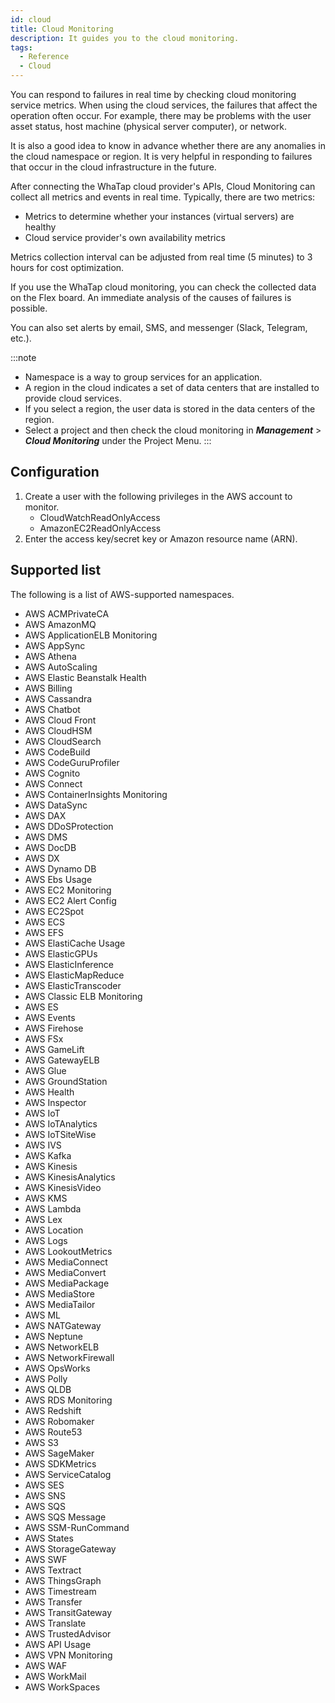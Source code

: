 ```yaml
---
id: cloud
title: Cloud Monitoring
description: It guides you to the cloud monitoring.
tags:
  - Reference
  - Cloud
---
```


You can respond to failures in real time by checking cloud monitoring service metrics. When using the cloud services, the failures that affect the operation often occur. For example, there may be problems with the user asset status, host machine (physical server computer), or network.

It is also a good idea to know in advance whether there are any anomalies in the cloud namespace or region. It is very helpful in responding to failures that occur in the cloud infrastructure in the future.

After connecting the WhaTap cloud provider's APIs, Cloud Monitoring can collect all metrics and events in real time.
Typically, there are two metrics:

-   Metrics to determine whether your instances (virtual servers) are healthy
-   Cloud service provider's own availability metrics

Metrics collection interval can be adjusted from real time (5 minutes) to 3 hours for cost optimization.

If you use the WhaTap cloud monitoring, you can check the collected data on the Flex board. An immediate analysis of the causes of failures is possible.

You can also set alerts by email, SMS, and messenger (Slack, Telegram, etc.).

:::note 

-   Namespace is a way to group services for an application.
-   A region in the cloud indicates a set of data centers that are installed to provide cloud services.
-   If you select a region, the user data is stored in the data centers of the region.
-   Select a project and then check the cloud monitoring in **_Management_** > **_Cloud Monitoring_** under the Project Menu.
:::

## Configuration

1.  Create a user with the following privileges in the AWS account to monitor.
    -   CloudWatchReadOnlyAccess
    -   AmazonEC2ReadOnlyAccess
2.  Enter the access key/secret key or Amazon resource name (ARN).

## Supported list

The following is a list of AWS-supported namespaces.

-   AWS ACMPrivateCA
-   AWS AmazonMQ
-   AWS ApplicationELB Monitoring
-   AWS AppSync
-   AWS Athena
-   AWS AutoScaling
-   AWS Elastic Beanstalk Health
-   AWS Billing
-   AWS Cassandra
-   AWS Chatbot
-   AWS Cloud Front
-   AWS CloudHSM
-   AWS CloudSearch
-   AWS CodeBuild
-   AWS CodeGuruProfiler
-   AWS Cognito
-   AWS Connect
-   AWS ContainerInsights Monitoring
-   AWS DataSync
-   AWS DAX
-   AWS DDoSProtection
-   AWS DMS
-   AWS DocDB
-   AWS DX
-   AWS Dynamo DB
-   AWS Ebs Usage
-   AWS EC2 Monitoring
-   AWS EC2 Alert Config
-   AWS EC2Spot
-   AWS ECS
-   AWS EFS
-   AWS ElastiCache Usage
-   AWS ElasticGPUs
-   AWS ElasticInference
-   AWS ElasticMapReduce
-   AWS ElasticTranscoder
-   AWS Classic ELB Monitoring
-   AWS ES
-   AWS Events
-   AWS Firehose
-   AWS FSx
-   AWS GameLift
-   AWS GatewayELB
-   AWS Glue
-   AWS GroundStation
-   AWS Health
-   AWS Inspector
-   AWS IoT
-   AWS IoTAnalytics
-   AWS IoTSiteWise
-   AWS IVS
-   AWS Kafka
-   AWS Kinesis
-   AWS KinesisAnalytics
-   AWS KinesisVideo
-   AWS KMS
-   AWS Lambda
-   AWS Lex
-   AWS Location
-   AWS Logs
-   AWS LookoutMetrics
-   AWS MediaConnect
-   AWS MediaConvert
-   AWS MediaPackage
-   AWS MediaStore
-   AWS MediaTailor
-   AWS ML
-   AWS NATGateway
-   AWS Neptune
-   AWS NetworkELB
-   AWS NetworkFirewall
-   AWS OpsWorks
-   AWS Polly
-   AWS QLDB
-   AWS RDS Monitoring
-   AWS Redshift
-   AWS Robomaker
-   AWS Route53
-   AWS S3
-   AWS SageMaker
-   AWS SDKMetrics
-   AWS ServiceCatalog
-   AWS SES
-   AWS SNS
-   AWS SQS
-   AWS SQS Message
-   AWS SSM-RunCommand
-   AWS States
-   AWS StorageGateway
-   AWS SWF
-   AWS Textract
-   AWS ThingsGraph
-   AWS Timestream
-   AWS Transfer
-   AWS TransitGateway
-   AWS Translate
-   AWS TrustedAdvisor
-   AWS API Usage
-   AWS VPN Monitoring
-   AWS WAF
-   AWS WorkMail
-   AWS WorkSpaces
